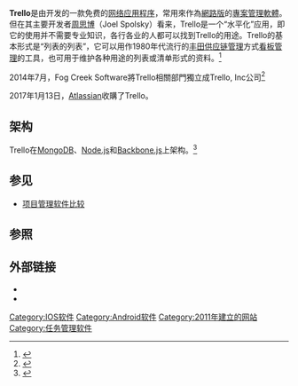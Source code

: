 {{请求翻译|en}}
{{NoteTA|G1=IT}}
{{Infobox software
|              name = Trello
|              logo = 
|        screenshot = 
|           caption = 
|         developer = Trello, Inc
|          released = 2011年9月13日
|  operating_system = [[网络应用程序|网络应用程序]]
|             genre = [[辦公室套件|辦公室套件]]
|           website = {{URL|https://trello.com/zh-Hans|trello.com}}
}}
'''Trello'''是由{{le|Fog Creek Software|Fog Creek Software}}开发的一款免费的[[网络应用程序|网络应用程序]]，常用來作為[[网络应用程序|網路版]]的[[專案管理軟體|專案管理軟體]]。但在其主要开发者[[周思博|周思博]]（Joel Spolsky）看来，Trello是一个“水平化”应用，即它的使用并不需要专业知识，各行各业的人都可以找到Trello的用途。Trello的基本形式是“列表的列表”，它可以用作1980年代流行的[[豐田生產方式|丰田供应链管理]]方式[[看板管理|看板管理]]的工具，也可用于维护各种用途的列表或清单形式的资料。<ref name="joel">{{cite web|title=How Trello is different|url=http://www.joelonsoftware.com/items/2012/01/06.html|first=Joel|last=Spolsky|date=2012-01-06|accessdate=2014-08-08|archive-date=2014-09-21|archive-url=https://web.archive.org/web/20140921051516/http://www.joelonsoftware.com/items/2012/01/06.html|dead-url=no}}</ref>

2014年7月，Fog Creek Software將Trello相關部門獨立成Trello, Inc公司<ref>{{cite web|last1=Pryor|first1=Michael|title=A Special Announcement: Trello is now part of Trello, Inc.|url=http://blog.trello.com/trello-is-now-trello-inc/|publisher=Trello Blog|accessdate=2014-09-29|archive-date=2014-10-06|archive-url=https://web.archive.org/web/20141006100253/http://blog.trello.com/trello-is-now-trello-inc/|dead-url=yes}}</ref>

2017年1月13日，[[Atlassian|Atlassian]]收購了Trello。

== 架构 ==
Trello在[[MongoDB|MongoDB]]、[[Node.js|Node.js]]和[[Backbone.js|Backbone.js]]上架构。<ref>{{cite web|title=The Trello Tech Stack|url=http://blog.fogcreek.com/the-trello-tech-stack/|first=Brett|last=Kiefer|date=2012-01-19|accessdate=2013-01-08|archive-url=https://web.archive.org/web/20130115102830/http://blog.fogcreek.com/the-trello-tech-stack/|archive-date=2013-01-15|dead-url=yes}}</ref>

==参见==
* [[项目管理软件比较|项目管理软件比较]]

== 参照 ==
{{reflist|2}}

== 外部链接 ==
* {{官方网站|https://trello.com/zh-Hans}}
* {{官方博客}}

{{business-software-stub}}

[[Category:IOS软件|Category:IOS软件]]
[[Category:Android软件|Category:Android软件]]
[[Category:2011年建立的网站|Category:2011年建立的网站]]
[[Category:任务管理软件|Category:任务管理软件]]